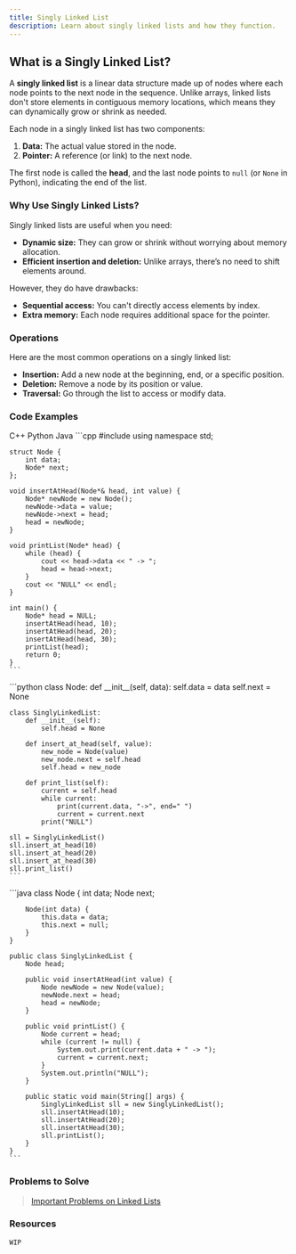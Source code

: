 ```yaml
---
title: Singly Linked List
description: Learn about singly linked lists and how they function.
---
```


## <HoverUnderline>What is a Singly Linked List?</HoverUnderline>

A **singly linked list** is a linear data structure made up of nodes where each node points to the next node in the sequence. Unlike arrays, linked lists don't store elements in contiguous memory locations, which means they can dynamically grow or shrink as needed.  

Each node in a singly linked list has two components:  
1. **Data:** The actual value stored in the node.  
2. **Pointer:** A reference (or link) to the next node.  

The first node is called the **head**, and the last node points to `null` (or `None` in Python), indicating the end of the list.  

### <HoverUnderline>Why Use Singly Linked Lists?</HoverUnderline>

Singly linked lists are useful when you need:  
- **Dynamic size:** They can grow or shrink without worrying about memory allocation.  
- **Efficient insertion and deletion:** Unlike arrays, there’s no need to shift elements around.  

However, they do have drawbacks:  
- **Sequential access:** You can't directly access elements by index.  
- **Extra memory:** Each node requires additional space for the pointer.  


### <HoverUnderline>Operations</HoverUnderline>

Here are the most common operations on a singly linked list:  
- **Insertion:** Add a new node at the beginning, end, or a specific position.  
- **Deletion:** Remove a node by its position or value.  
- **Traversal:** Go through the list to access or modify data.  


### <HoverUnderline>Code Examples</HoverUnderline>

<Tabs defaultValue="python" className="pt-5 pb-1">
  <TabsList>
    <TabsTrigger value="cpp">C++</TabsTrigger>
    <TabsTrigger value="python">Python</TabsTrigger>
    <TabsTrigger value="java">Java</TabsTrigger>
  </TabsList>

  <TabsContent value="cpp">
    ```cpp
    #include <iostream>
    using namespace std;

    struct Node {
        int data;  
        Node* next;  
    };  

    void insertAtHead(Node*& head, int value) {  
        Node* newNode = new Node();  
        newNode->data = value;  
        newNode->next = head;  
        head = newNode;  
    }  

    void printList(Node* head) {  
        while (head) {  
            cout << head->data << " -> ";  
            head = head->next;  
        }  
        cout << "NULL" << endl;  
    }  

    int main() {  
        Node* head = NULL;  
        insertAtHead(head, 10);  
        insertAtHead(head, 20);  
        insertAtHead(head, 30);  
        printList(head);  
        return 0;  
    }  
    ```  
  </TabsContent>  

  <TabsContent value="python">  
    ```python  
    class Node:  
        def __init__(self, data):  
            self.data = data  
            self.next = None  

    class SinglyLinkedList:  
        def __init__(self):  
            self.head = None  

        def insert_at_head(self, value):  
            new_node = Node(value)  
            new_node.next = self.head  
            self.head = new_node  

        def print_list(self):  
            current = self.head  
            while current:  
                print(current.data, "->", end=" ")  
                current = current.next  
            print("NULL")  

    sll = SinglyLinkedList()  
    sll.insert_at_head(10)  
    sll.insert_at_head(20)  
    sll.insert_at_head(30)  
    sll.print_list()  
    ```  
  </TabsContent>  

  <TabsContent value="java">  
    ```java  
    class Node {  
        int data;  
        Node next;  

        Node(int data) {  
            this.data = data;  
            this.next = null;  
        }  
    }  

    public class SinglyLinkedList {  
        Node head;  

        public void insertAtHead(int value) {  
            Node newNode = new Node(value);  
            newNode.next = head;  
            head = newNode;  
        }  

        public void printList() {  
            Node current = head;  
            while (current != null) {  
                System.out.print(current.data + " -> ");  
                current = current.next;  
            }  
            System.out.println("NULL");  
        }  

        public static void main(String[] args) {  
            SinglyLinkedList sll = new SinglyLinkedList();  
            sll.insertAtHead(10);  
            sll.insertAtHead(20);  
            sll.insertAtHead(30);  
            sll.printList();  
        }  
    }  
    ```  
  </TabsContent>  
</Tabs>  

### <HoverUnderline>Problems to Solve</HoverUnderline>

> [Important Problems on Linked Lists](https://leetcode.com/problem-list/aknlxwm2/)

### <HoverUnderline>Resources</HoverUnderline>

`WIP`